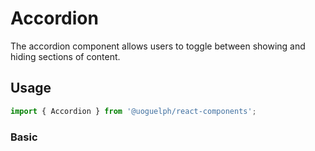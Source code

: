 

<Meta of={Stories} />

# Accordion

The accordion component allows users to toggle between showing and hiding sections of content.

<ArgTypes of={Stories} />

## Usage

```js
import { Accordion } from '@uoguelph/react-components';
```

### Basic

<Canvas of={Stories.Basic} sourceState="shown" />
